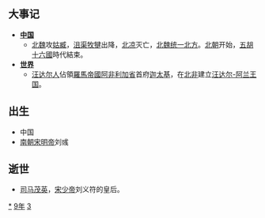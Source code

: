 {{yearTOC|439|北魏'''[[太延|太延]]五年'''；北凉'''[[承和_(沮渠牧犍)|承和]]七年'''；南朝宋'''[[元嘉_(南朝宋文帝)|元嘉]]十六年'''；仇池'''[[建义_(杨难当)|建义]]四年'''}}

== 大事记 ==
* '''[[中国|中国]]'''
** [[北魏|北魏]]攻[[姑臧|姑臧]]，[[沮渠牧犍|沮渠牧犍]]出降，[[北凉|北凉]]灭亡，[[北魏统一北方|北魏统一北方]]。[[北朝|北朝]]开始，[[五胡十六國|五胡十六國]]時代結束。
* '''[[世界|世界]]'''
** [[汪达尔人|汪达尔人]]佔領[[羅馬帝國|羅馬帝國]][[阿非利加省|阿非利加省]]首府[[迦太基|迦太基]]，在[[北非|北非]]建立[[汪达尔-阿兰王国|汪达尔-阿兰王国]]。

== 出生 ==
* 中国
*[[南朝|南朝]][[宋明帝|宋明帝]]刘彧

== 逝世 ==
{{Wikisource year mention}}
*[[司马茂英|司马茂英]]，[[宋少帝|宋少帝]]刘义符的皇后。

[[Category:439年|*]]
[[Category:430年代|9年]]
[[Category:5世纪各年|3]]